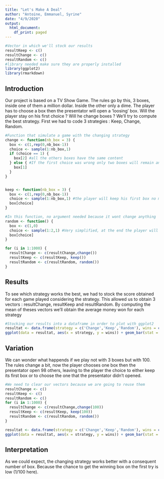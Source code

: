 ---
title: "Let's Make A Deal"
author: "Antoine, Emmanuel, Syrine"
date: "4/9/2020"
output:
  html_document:
    df_print: paged
---

```{r setup, include=FALSE}
#Vector in which we'll stock our results
resultKeep <- c()
resultChange <- c()
resultRandom <- c()
#library needed make sure they are properly installed
library(ggplot2)
library(rmarkdown)

```

## Introduction

Our project is based on a TV Show Game. The rules go by this, 3 boxes, inside one of them a million dollar. Inside the other only a dime. The player has to choose a box then the presentator will open a 'loosing' box. Will the player stay on his first choice ? Will he change boxes ? We'll try to compute the best strategy. First we had to code 3 strategies : Keep, Change, Random.

```{r function}
#Function that simulate a game with the changing strategy
change <- function(nb_box = 3) {
  box <- c(1,rep(0,nb_box-1))
  choice <- sample(1:nb_box,1)
  if (choice == 1) {
    box[2] #all the others boxes have the same content
  } else { #If the first choice was wrong only two boxes will remain and he will change
    box[1]
  }
}


keep <- function(nb_box = 3) {
  box <- c(1,rep(0,nb_box-1))
  choice <- sample(1:nb_box,1) #the player will keep his first box no matter what
  box[choice]
}

#In this function, no argument needed because it wont change anything
random <- function() {
  box <- c(1,0)
  choice <- sample(1:2,1) #Very simplified, at the end the player will have the choice between a wrong one and the right one
  box[choice]
}
```

```{r process,echo=FALSE}
for (i in 1:1000) {
  resultChange <- c(resultChange,change())
  resultKeep <- c(resultKeep, keep())
  resultRandom <- c(resultRandom, random())
}
```

## Results

To see which strategy works the best, we had to stock the score obtained for each game played considering the strategy. This allowed us to obtain 3 vectors : resultChange, resultKeep and resultRandom. By computing the mean of theses vectors we'll obtain the average money won for each strategy

```{r plot, echo=FALSE}
#Stocking our results into a dataframe in order to plot with ggplot2
resultat <- data.frame(strategy = c('Change','Keep','Random'), wins = c(sum(resultChange), sum(resultKeep), sum(resultRandom)))
ggplot(data = resultat, aes(x = strategy, y = wins)) + geom_bar(stat = 'identity') + labs( title = "Number of wins for each strategy over 1000 games")
```

## Variation

We can wonder what happends if we play not with 3 boxes but with 100. The rules change a bit, now the player chooses one box then the presentator open 98 others, leaving to the player the choice to either keep its first box or to choose the one that the presentator didn't opened.

```{r process variant,echo=FALSE}
#We need to clear our vectors because we are going to reuse them
resultChange <- c()
resultKeep <- c()
resultRandom <- c()
for (i in 1:1000) {
  resultChange <- c(resultChange,change(100))
  resultKeep <- c(resultKeep, keep(100))
  resultRandom <- c(resultRandom, random())
}

resultat <- data.frame(strategy = c('Change','Keep','Random'), wins = c(sum(resultChange),sum(resultKeep),sum(resultRandom)))
ggplot(data = resultat, aes(x = strategy, y = wins)) + geom_bar(stat = "identity") + labs( title = "Number of wins for each strategy over 1000 games")
```

## Interpretation

As we could expect, the changing strategy works better with a consequent number of box. Because the chance to get the winning box on the first try is low (1/100 here).